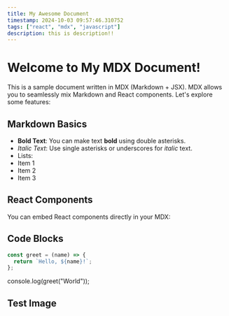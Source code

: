 ```yaml
---
title: My Awesome Document
timestamp: 2024-10-03 09:57:46.310752
tags: ["react", "mdx", "javascript"]
description: this is description!!
---
```


# Welcome to My MDX Document!
This is a sample document written in MDX (Markdown + JSX). MDX allows you to seamlessly mix Markdown and React components. Let's explore some features:

## Markdown Basics

- **Bold Text**: You can make text **bold** using double asterisks.
- *Italic Text*: Use single asterisks or underscores for *italic* text.
- Lists:
- Item 1
- Item 2
- Item 3

## React Components

You can embed React components directly in your MDX:

## Code Blocks

```javascript
const greet = (name) => {
  return `Hello, ${name}!`;
};
```

console.log(greet("World"));

## Test Image